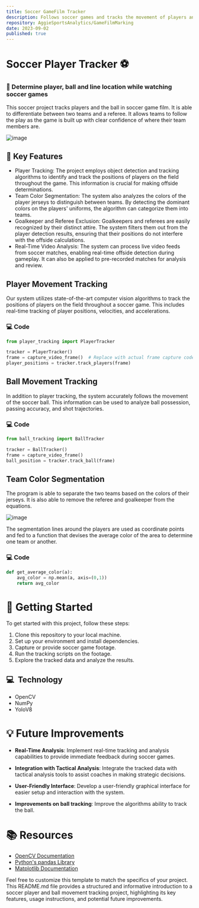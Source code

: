```yaml
---
title: Soccer GameFilm Tracker
description: Follows soccer games and tracks the movement of players and the ball.
repository: AggieSportsAnalytics/GameFilmMarking
date: 2023-09-02
published: true
---
```


# Soccer Player Tracker ⚽️

### 🏁 Determine player, ball and line location while watching soccer games

This soccer project tracks players and the ball in soccer game film. It is able to differentiate between two teams and a referee. It allows teams to follow the play as the game is built up with clear confidence of where their team members are. 

![image](https://github.com/AggieSportsAnalytics/GameFilmMarking/assets/68085422/7492a86d-66c0-41b1-abfa-be1919c35dcf)

## 🔑 Key Features
- Player Tracking: The project employs object detection and tracking algorithms to identify and track the positions of players on the field throughout the game. This information is crucial for making offside determinations.
- Team Color Segmentation: The system also analyzes the colors of the player jerseys to distinguish between teams. By detecting the dominant colors on the players' uniforms, the algorithm can categorize them into teams.
- Goalkeeper and Referee Exclusion: Goalkeepers and referees are easily recognized by their distinct attire. The system filters them out from the player detection results, ensuring that their positions do not interfere with the offside calculations.
- Real-Time Video Analysis: The system can process live video feeds from soccer matches, enabling real-time offside detection during gameplay. It can also be applied to pre-recorded matches for analysis and review.

## Player Movement Tracking

Our system utilizes state-of-the-art computer vision algorithms to track the positions of players on the field throughout a soccer game. This includes real-time tracking of player positions, velocities, and accelerations.

### 💻 Code

```python
from player_tracking import PlayerTracker

tracker = PlayerTracker()
frame = capture_video_frame()  # Replace with actual frame capture code
player_positions = tracker.track_players(frame)
```

## Ball Movement Tracking

In addition to player tracking, the system accurately follows the movement of the soccer ball. This information can be used to analyze ball possession, passing accuracy, and shot trajectories.

### 💻 Code

```python
from ball_tracking import BallTracker

tracker = BallTracker()
frame = capture_video_frame()  
ball_position = tracker.track_ball(frame)
```

## Team Color Segmentation

The program is able to separate the two teams based on the colors of their jerseys. It is also able to remove the referee and goalkeeper from the equations. 

![image](https://github.com/AggieSportsAnalytics/GameFilmMarking/assets/68085422/e46a42f5-adbb-43c1-aac3-3c5f97a79a2d)

The segmentation lines around the players are used as coordinate points and fed to a function that devises the average color of the area to determine one team or another. 

### 💻 Code

```python
def get_average_color(a):
    avg_color = np.mean(a, axis=(0,1))
    return avg_color
```

# 🚀 Getting Started

To get started with this project, follow these steps:

1. Clone this repository to your local machine.
2. Set up your environment and install dependencies.
3. Capture or provide soccer game footage.
4. Run the tracking scripts on the footage.
5. Explore the tracked data and analyze the results.

## 💻  Technology
- OpenCV
- NumPy
- YoloV8

# 💡 Future Improvements

- **Real-Time Analysis**: Implement real-time tracking and analysis capabilities to provide immediate feedback during soccer games.

- **Integration with Tactical Analysis**: Integrate the tracked data with tactical analysis tools to assist coaches in making strategic decisions.

- **User-Friendly Interface**: Develop a user-friendly graphical interface for easier setup and interaction with the system.

- **Improvements on ball tracking**: Improve the algorithms ability to track the ball.

# 📚 Resources

- [OpenCV Documentation](https://docs.opencv.org/)
- [Python's pandas Library](https://pandas.pydata.org/)
- [Matplotlib Documentation](https://matplotlib.org/)

Feel free to customize this template to match the specifics of your project. This README.md file provides a structured and informative introduction to a soccer player and ball movement tracking project, highlighting its key features, usage instructions, and potential future improvements.
